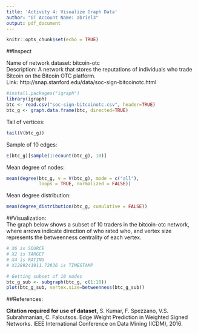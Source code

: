 ```yaml
---
title: 'Activity 4: Visualize Graph Data'
author: "GT Account Name: abriel3"
output: pdf_document
---
```


```r
knitr::opts_chunk$set(echo = TRUE)
```

##Inspect

Name of network dataset: bitcoin-otc   
Description: A network that stores the reputations of individuals who trade Bitcoin on the Bitcoin OTC platform.  
Link: http://snap.stanford.edu/data/soc-sign-bitcoinotc.html  
  

```r
#install.packages("igraph")
library(igraph)
btc <- read.csv("soc-sign-bitcoinotc.csv", header=TRUE)
btc_g <- graph.data.frame(btc, directed=TRUE)
```
Tail of vertices:  
```r
tail(V(btc_g))
```
Sample of 10 edges:  
```r
E(btc_g)[sample(1:ecount(btc_g), 10)]
```  
Mean degree of nodes:  
```r
mean(degree(btc_g, v = V(btc_g), mode = c("all"),
            loops = TRUE, normalized = FALSE))
```
Mean degree distribution:  
```r
mean(degree_distribution(btc_g, cumulative = FALSE))
```  
  
##Visualization:  
The graph below shows a subset of 10 traders in the bitcoin-otc network, where arrows indicate direction of who rated who, and vertex size represents the betweenness centrality of each vertex.

```r
# X6 is SOURCE
# X2 is TARGET
# X4 is RATING
# X1289241911.72836 is TIMESTAMP

# Getting subset of 10 nodes
btc_g_sub <- subgraph(btc_g, c(1:10))
plot(btc_g_sub, vertex.size=betweenness(btc_g_sub))
```

##References:  

**Citation required for use of dataset,** S. Kumar, F. Spezzano, V.S. Subrahmanian, C. Faloutsos. Edge Weight Prediction in Weighted Signed Networks. IEEE International Conference on Data Mining (ICDM), 2016.
